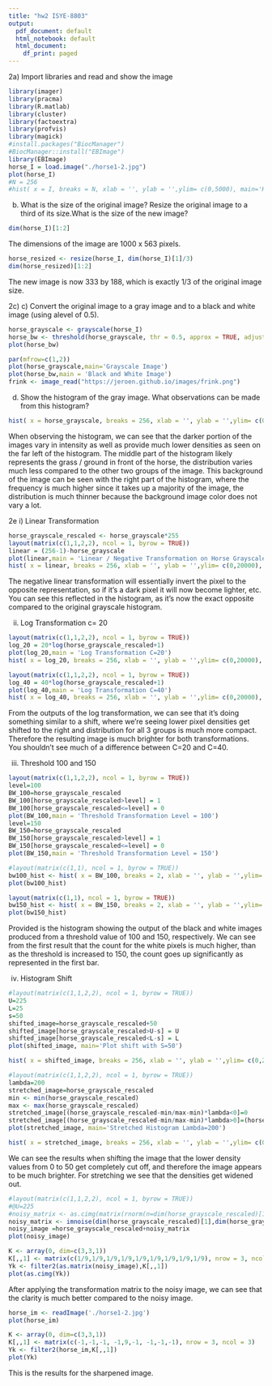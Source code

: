 ```yaml
---
title: "hw2 ISYE-8803"
output:
  pdf_document: default
  html_notebook: default
  html_document:
    df_print: paged
---
```

2a) Import libraries and read and show the image
```r
library(imager)
library(pracma)
library(R.matlab)
library(cluster)    
library(factoextra)
library(profvis)
library(magick)
#install.packages("BiocManager")
#BiocManager::install("EBImage")
library(EBImage)
horse_I = load.image("./horse1-2.jpg")
plot(horse_I)
#N = 256
#hist( x = I, breaks = N, xlab = '', ylab = '',ylim= c(0,5000), main='Histogram')
```
b) What is the size of the original image?  Resize the original image to a third of its size.What is the size of the new image?
```r
dim(horse_I)[1:2]
```
The dimensions of the image are 1000 x 563 pixels.

```r
horse_resized <- resize(horse_I, dim(horse_I)[1]/3)
dim(horse_resized)[1:2]
```

The new image is now 333 by 188, which is exactly 1/3 of the original image size.

2c) 
c)  Convert the original image to a gray image and to a black and white image (using alevel of 0.5).

```r
horse_grayscale <- grayscale(horse_I)
horse_bw <- threshold(horse_grayscale, thr = 0.5, approx = TRUE, adjust = 1)
plot(horse_bw)
```

```r
par(mfrow=c(1,2))
plot(horse_grayscale,main='Grayscale Image')
plot(horse_bw,main = 'Black and White Image')
frink <- image_read("https://jeroen.github.io/images/frink.png")
```
d) Show the histogram of the gray image. What observations can be made from this histogram?

```r
hist( x = horse_grayscale, breaks = 256, xlab = '', ylab = '',ylim= c(0,20000), main='Histogram')
```
When observing the histogram, we can see that the darker portion of the images vary in intensity as well as provide much lower densities as seen on the far left of the histogram. The middle part of the histogram likely represents the grass / ground in front of the horse, the distribution varies much less compared to the other two groups of the image. This background of the image can be seen with the right part of the histogram, where the frequency is much higher since it takes up a majority of the image, the distribution is much thinner because the background image color does not vary a lot. 

2e i) Linear Transformation

```r
horse_grayscale_rescaled <- horse_grayscale*255
layout(matrix(c(1,1,2,2), ncol = 1, byrow = TRUE))
linear = (256-1)-horse_grayscale
plot(linear,main = 'Linear / Negative Transformation on Horse Grayscale')
hist( x = linear, breaks = 256, xlab = '', ylab = '',ylim= c(0,20000), main='Histogram for Negative/Linear Transformation')
```
The negative linear transformation will essentially invert the pixel to the opposite representation, so if it's a dark pixel it will now become lighter, etc. You can see this reflected in the histogram, as it's now the exact opposite compared to the original grayscale histogram.

ii) Log Transformation c= 20

```r
layout(matrix(c(1,1,2,2), ncol = 1, byrow = TRUE))
log_20 = 20*log(horse_grayscale_rescaled+1)
plot(log_20,main = 'Log Transformation C=20')
hist( x = log_20, breaks = 256, xlab = '', ylab = '',ylim= c(0,20000), main='Histogram for C=20')
```

```r
layout(matrix(c(1,1,2,2), ncol = 1, byrow = TRUE))
log_40 = 40*log(horse_grayscale_rescaled+1)
plot(log_40,main = 'Log Transformation C=40')
hist( x = log_40, breaks = 256, xlab = '', ylab = '',ylim= c(0,20000), main='Histogram for C=40')
```

From the outputs of the log transformation, we can see that it's doing something similar to a shift, where we're seeing lower pixel densities  get shifted to the right and distribution for all 3 groups is much more compact. Therefore the resulting image is much brighter for both transformations. You shouldn't see much of a difference between C=20 and C=40.

iii) Threshold 100 and 150

```r
layout(matrix(c(1,1,2,2), ncol = 1, byrow = TRUE))
level=100
BW_100=horse_grayscale_rescaled
BW_100[horse_grayscale_rescaled>level] = 1
BW_100[horse_grayscale_rescaled<=level] = 0
plot(BW_100,main = 'Threshold Transformation Level = 100')
level=150
BW_150=horse_grayscale_rescaled
BW_150[horse_grayscale_rescaled>level] = 1
BW_150[horse_grayscale_rescaled<=level] = 0
plot(BW_150,main = 'Threshold Transformation Level = 150')
```
```r
#layout(matrix(c(1,1), ncol = 1, byrow = TRUE))
bw100_hist <- hist( x = BW_100, breaks = 2, xlab = '', ylab = '',ylim= c(0,20000), main='Histogram for BW Threshold =100')
plot(bw100_hist)
```

```r
layout(matrix(c(1,1), ncol = 1, byrow = TRUE))
bw150_hist <- hist( x = BW_150, breaks = 2, xlab = '', ylab = '',ylim= c(0,20000), main='Histogram for BW Threshold =100')
plot(bw150_hist)
```

Provided is the histogram showing the output of the black and white images produced from a threshold value of 100 and 150, respectively. We can see from the first result that the count for the white pixels is much higher, than as the threshold is increased to 150, the count goes up significantly as represented in the first bar. 

iv) Histogram Shift
```r
#layout(matrix(c(1,1,2,2), ncol = 1, byrow = TRUE))
U=225
L=25
s=50
shifted_image=horse_grayscale_rescaled+50
shifted_image[horse_grayscale_rescaled>U-s] = U
shifted_image[horse_grayscale_rescaled<L-s] = L
plot(shifted_image, main='Plot shift with S=50')
```

```r
hist( x = shifted_image, breaks = 256, xlab = '', ylab = '',ylim= c(0,20000), main='Histogram for Shifted Histogram s= 50')
```
```r
#layout(matrix(c(1,1,2,2), ncol = 1, byrow = TRUE))
lambda=200
stretched_image=horse_grayscale_rescaled
min <- min(horse_grayscale_rescaled)
max <- max(horse_grayscale_rescaled)
stretched_image[(horse_grayscale_rescaled-min/max-min)*lambda<0]=0
stretched_image[(horse_grayscale_rescaled-min/max-min)*lambda>0]=(horse_grayscale_rescaled-min/max-min)*lambda
plot(stretched_image, main='Stretched Histogram Lambda=200')
```

```r
hist( x = stretched_image, breaks = 256, xlab = '', ylab = '',ylim= c(0,20000), main='Histogram for Stretched Histogram Lambda= 200')
```

We can see the results when shifting the image that the lower density values from 0 to 50 get completely cut off, and therefore the image
appears to be much brighter. For stretching we see that the densities get widened out. 

```r
#layout(matrix(c(1,1,2,2), ncol = 1, byrow = TRUE))
#@U=225
#noisy_matrix <- as.cimg(matrix(rnorm(n=dim(horse_grayscale_rescaled)[1]*dim(horse_grayscale_rescaled)[2],mean=0,sd=10),ncol=dim(horse_grayscale_rescaled)[2]))
noisy_matrix <- imnoise(dim(horse_grayscale_rescaled)[1],dim(horse_grayscale_rescaled)[2],mean=0,sd=100)
noisy_image =horse_grayscale_rescaled+noisy_matrix
plot(noisy_image)
```

```r

K <- array(0, dim=c(3,3,1))
K[,,1] <- matrix(c(1/9,1/9,1/9,1/9,1/9,1/9,1/9,1/9,1/9), nrow = 3, ncol = 3)
Yk <- filter2(as.matrix(noisy_image),K[,,1])
plot(as.cimg(Yk))
```
After applying the transformation matrix to the noisy image, we can see that the clarity is much better compared to the noisy image. 

```r
horse_im <- readImage('./horse1-2.jpg')
plot(horse_im)
```

```r
K <- array(0, dim=c(3,3,1))
K[,,1] <- matrix(c(-1,-1,-1, -1,9,-1, -1,-1,-1), nrow = 3, ncol = 3)
Yk <- filter2(horse_im,K[,,1])
plot(Yk)
```
This is the results for the sharpened image. 